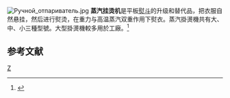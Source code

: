 {{Expand language|1=en|time=2021-11-14T06:25:57+00:00}}
[[File:Ручной_отпариватель.jpg|thumb]]
'''蒸汽挂烫机'''是平板[[熨斗|熨斗]]的升级和替代品，把衣服自然悬挂，然后进行熨烫，在重力与高温蒸汽双重作用下熨衣。蒸汽掛燙機共有大、中、小三種型號。大型掛燙機較多用於工廠。<ref>{{cite web|last1=Kayne|first1=R.|title=What is a Fabric Steamer?|url=http://www.wisegeek.com/what-is-a-fabric-steamer.htm|accessdate=24 February 2015|date=13 February 2015|archive-date=2020-09-23|archive-url=https://web.archive.org/web/20200923075441/https://www.wisegeek.com/what-is-a-fabric-steamer.htm|dead-url=no}}</ref>

==参考文献==
{{reflist}}

[[Category:家用電器|Z]]
